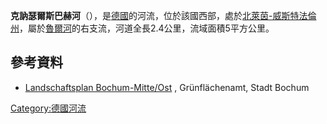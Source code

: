 {{Coord|51|25|2.82|N|7|12|32.06|E|display=title}}

'''克訥瑟爾斯巴赫河'''（{{lang-de|Knöselsbach}}），是[[德國|德國]]的河流，位於該國西部，處於[[北萊茵-威斯特法倫州|北萊茵-威斯特法倫州]]，屬於[[魯爾河|魯爾河]]的右支流，河道全長2.4公里，流域面積5平方公里。

==參考資料==
* [https://www.bochum.de/C125830C0042AB74/vwContentByKey/W2BHWH4A927BOCMDE/$File/LP_Mitte_Ost_Textteil.pdf Landschaftsplan Bochum-Mitte/Ost] {{Wayback|url=https://www.bochum.de/C125830C0042AB74/vwContentByKey/W2BHWH4A927BOCMDE/$File/LP_Mitte_Ost_Textteil.pdf |date=20200713172708 }}, Grünflächenamt, Stadt Bochum

{{Germany-geo-stub}}
[[Category:德國河流|Category:德國河流]]